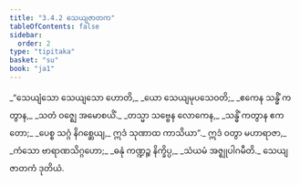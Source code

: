```yaml
---
title: "3.4.2 သေယျဇာတက"
tableOfContents: false
sidebar:
  order: 2
type: "tipitaka"
basket: "su"
book: "ja1"
---
```



<DynamicBreadcrumb />

<Division number="94" book="ja1" e="ch" v="22" p="84">

<Paragraph number="800" type="verses" book="ja1">
_“သေယျံသော သေယျသော ဟောတိ,_  
_ယော သေယျမုပသေဝတိ;_  
_ဧကေန သန္ဓိံ ကတွာန,_  
_သတံ ဝဇ္ဈေ အမောစယိံ._  

</Paragraph>

</Division>
<Division number="95" book="ja1" e="ch" v="22" p="84">

<Paragraph number="801" type="verses" book="ja1">
_တသ္မာ သဗ္ဗေန လောကေန,_  
_သန္ဓိံ ကတွာန ဧကတော;_  
_ပေစ္စ သဂ္ဂံ နိဂစ္ဆေယျ,_  
ဣဒံ သုဏာထ ကာသိယာ”._  

</Paragraph>

</Division>
<Division number="96" book="ja1" e="ch" v="22" p="84">

<Paragraph number="802" type="verses" book="ja1">
ဣဒံ ဝတွာ မဟာရာဇာ,_  
_ကံသော ဗာရာဏသိဂ္ဂဟော;_  
_ဓနုံ ကဏ္ဍဉ္စ နိက္ခိပ္ပ,_  
_သံယမံ အဇ္ဈုပါဂမီတိ._  


</Paragraph>
</Division>

<Paragraph number="803" type="center" book="ja1">
သေယျဇာတကံ ဒုတိယံ.
</Paragraph>